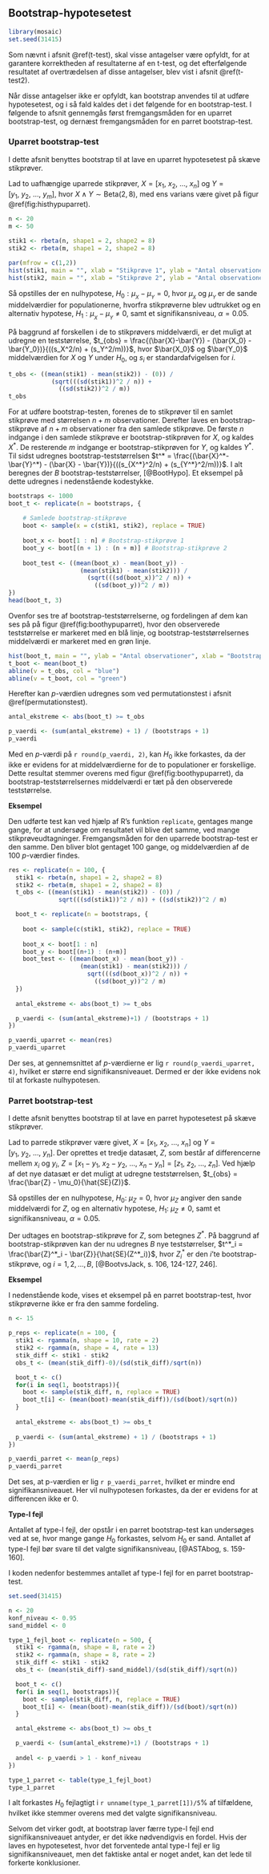 ## Bootstrap-hypotesetest

```r
library(mosaic)
set.seed(31415)
```

Som nævnt i afsnit \@ref(t-test), skal visse antagelser være opfyldt, for at garantere korrektheden af resultaterne af en t-test, og det efterfølgende resultatet af overtrædelsen af disse antagelser, blev vist i afsnit \@ref(t-test2).

Når disse antagelser ikke er opfyldt, kan bootstrap anvendes til at udføre hypotesetest, og i så fald kaldes det i det følgende for en bootstrap-test. I følgende to afsnit gennemgås først fremgangsmåden for en uparret bootstrap-test, og dernæst fremgangsmåden for en parret bootstrap-test.

### Uparret bootstrap-test

I dette afsnit benyttes bootstrap til at lave en uparret hypotesetest på skæve stikprøver.

Lad to uafhængige uparrede stikprøver, $X=[x_{1},~x_{2},~...,~x_{n}]$ og $Y=[y_{1},~y_{2},~...,~y_{m}]$, hvor $X \wedge Y \sim \text{Beta}(2, 8)$, med ens varians være givet på figur \@ref(fig:histhypuparret).

```r
n <- 20
m <- 50

stik1 <- rbeta(n, shape1 = 2, shape2 = 8)
stik2 <- rbeta(m, shape1 = 2, shape2 = 8)
```

```r
par(mfrow = c(1,2))
hist(stik1, main = "", xlab = "Stikprøve 1", ylab = "Antal observationer", ylim = c(0, 20))
hist(stik2, main = "", xlab = "Stikprøve 2", ylab = "Antal observationer", ylim = c(0, 20))
```

Så opstilles der en nulhypotese, $H_0: \mu_{_X} - \mu_{_Y} = 0$, hvor $\mu_{_X}$ og $\mu_{_Y}$ er de sande middelværdier for populationerne, hvorfra stikprøverne blev udtrukket og en alternativ hypotese, $H_1: \mu_{_X} - \mu_{_Y} \neq 0$, samt et signifikansniveau, $\alpha = 0.05$. 

På baggrund af forskellen i de to stikprøvers middelværdi, er det muligt at udregne en teststørrelse, $t_{obs} = \frac{(\bar{X}-\bar{Y}) - (\bar{X_0} - \bar{Y_0})}{((s_X^2/n) + (s_Y^2/m))}$, hvor $\bar{X_0}$ og $\bar{Y_0}$ middelværdien for $X$ og $Y$ under $H_0$, og $s_i$ er standardafvigelsen for $i$.

```r
t_obs <- ((mean(stik1) - mean(stik2)) - (0)) /
            (sqrt(((sd(stik1))^2 / n)) +
              ((sd(stik2))^2 / m))
t_obs
```

For at udføre bootstrap-testen, forenes de to stikprøver til en samlet stikprøve med størrelsen $n + m$ observationer. Derefter laves en bootstrap-stikprøve af $n + m$ observationer fra den samlede stikprøve. De første $n$ indgange i den samlede stikprøve er bootstrap-stikprøven for $X$, og kaldes $X^*$. De resterende $m$ indgange er bootstrap-stikprøven for $Y$, og kaldes $Y^*$. Til sidst udregnes bootstrap-teststørrelsen $t^* = \frac{(\bar{X}^*-\bar{Y}^*) - (\bar{X} - \bar{Y})}{((s_{X^*}^2/n) + (s_{Y^*}^2/m))}$. I alt beregnes der $B$ bootstrap-teststørrelser, [@BootHypo]. Et eksempel på dette udregnes i nedenstående kodestykke.

```r
bootstraps <- 1000
boot_t <- replicate(n = bootstraps, {
    
    # Samlede bootstrap-stikprøve
    boot <- sample(x = c(stik1, stik2), replace = TRUE) 
  
    boot_x <- boot[1 : n] # Bootstrap-stikprøve 1
    boot_y <- boot[(n + 1) : (n + m)] # Bootstrap-stikprøve 2
  
    boot_test <- ((mean(boot_x) - mean(boot_y)) -
                    (mean(stik1) - mean(stik2))) /
                      (sqrt(((sd(boot_x))^2 / n)) +
                        ((sd(boot_y))^2 / m))
})
head(boot_t, 3)
```

Ovenfor ses tre af bootstrap-teststørrelserne, og fordelingen af dem kan ses på på figur \@ref(fig:boothypuparret), hvor den observerede teststørrelse er markeret med en blå linje, og bootstrap-teststørrelsernes middelværdi er markeret med en grøn linje.

```r
hist(boot_t, main = "", ylab = "Antal observationer", xlab = "Bootstrap teststørrelse")
t_boot <- mean(boot_t)
abline(v = t_obs, col = "blue")
abline(v = t_boot, col = "green")
```

Herefter kan _p_-værdien udregnes som ved permutationstest i afsnit \@ref(permutationstest). 

```r
antal_ekstreme <- abs(boot_t) >= t_obs

p_vaerdi <- (sum(antal_ekstreme) + 1) / (bootstraps + 1)
p_vaerdi
```

Med en _p_-værdi på ```r round(p_vaerdi, 2)```, kan $H_0$ ikke forkastes, da der ikke er evidens for at middelværdierne for de to populationer er forskellige. Dette resultat stemmer overens med figur \@ref(fig:boothypuparret), da bootstrap-teststørrelsernes middelværdi er tæt på den observerede teststørrelse.

__Eksempel__

Den udførte test kan ved hjælp af R's funktion ```replicate```, gentages mange gange, for at undersøge om resultatet vil blive det samme, ved mange stikprøveudtagninger. Fremgangsmåden for den uparrede bootstrap-test er den samme. Den bliver blot gentaget $100$ gange, og middelværdien af de $100$ _p_-værdier findes.

```r
res <- replicate(n = 100, {
  stik1 <- rbeta(n, shape1 = 2, shape2 = 8)
  stik2 <- rbeta(m, shape1 = 2, shape2 = 8)
  t_obs <- ((mean(stik1) - mean(stik2)) - (0)) /
              sqrt(((sd(stik1))^2 / n)) + ((sd(stik2))^2 / m)

  boot_t <- replicate(n = bootstraps, {
  
    boot <- sample(c(stik1, stik2), replace = TRUE)
  
    boot_x <- boot[1 : n]
    boot_y <- boot[(n+1) : (n+m)]
    boot_test <- ((mean(boot_x) - mean(boot_y)) -
                    (mean(stik1) - mean(stik2))) /
                      sqrt(((sd(boot_x))^2 / n)) +
                        ((sd(boot_y))^2 / m)
  })
  
  antal_ekstreme <- abs(boot_t) >= t_obs

  p_vaerdi <- (sum(antal_ekstreme)+1) / (bootstraps + 1)
})

p_vaerdi_uparret <- mean(res)
p_vaerdi_uparret
```

Der ses, at gennemsnittet af _p_-værdierne er lig ```r round(p_vaerdi_uparret, 4)```, hvilket er større end signifikansniveauet. Dermed er der ikke evidens nok til at forkaste nulhypotesen.

### Parret bootstrap-test

I dette afsnit benyttes bootstrap til at lave en parret hypotesetest på skæve stikprøver.

Lad to parrede stikprøver være givet, $X=[x_{1},~x_{2},~...,~x_{n}]$ og $Y=[y_{1},~y_{2},~...,~y_{n}]$.
Der oprettes et tredje datasæt, $Z$, som består af differencerne mellem $x_i$ og $y_i$, $Z = [x_1-y_1,~ x_2-y_2,~...,~x_n-y_n] = [z_1,~z_2,~...,~z_n]$. Ved hjælp af det nye datasæt er det muligt at udregne teststørrelsen, $t_{obs} = \frac{\bar{Z} - \mu_0}{\hat{SE}(Z)}$.

Så opstilles der en nulhypotese, $H_0:~\mu_Z = 0$, hvor $\mu_Z$ angiver den sande middelværdi for $Z$, og en alternativ hypotese, $H_1:~\mu_Z \neq 0$, samt et signifikansniveau, $\alpha = 0.05$. 

Der udtages en bootstrap-stikprøve for $Z$, som betegnes $Z^*$. På baggrund af bootstrap-stikprøven kan der nu udregnes $B$ nye teststørrelser, $t^*_i = \frac{\bar{Z}^*_i - \bar{Z}}{\hat{SE}(Z^*_i)}$, hvor $Z^*_i$ er den $i$'te bootstrap-stikprøve, og $i = 1, 2, \ldots, B$, [@BootvsJack, s. 106, 124-127, 246].

__Eksempel__

I nedenstående kode, vises et eksempel på en parret bootstrap-test, hvor stikprøverne ikke er fra den samme fordeling.

```r
n <- 15

p_reps <- replicate(n = 100, {
  stik1 <- rgamma(n, shape = 10, rate = 2)
  stik2 <- rgamma(n, shape = 4, rate = 13)
  stik_diff <- stik1 - stik2
  obs_t <- (mean(stik_diff)-0)/(sd(stik_diff)/sqrt(n))

  boot_t <- c()
  for(i in seq(1, bootstraps)){
    boot <- sample(stik_diff, n, replace = TRUE)
    boot_t[i] <- (mean(boot)-mean(stik_diff))/(sd(boot)/sqrt(n))
  }
  
  antal_ekstreme <- abs(boot_t) >= obs_t
  
  p_vaerdi <- (sum(antal_ekstreme) + 1) / (bootstraps + 1)
})

p_vaerdi_parret <- mean(p_reps)
p_vaerdi_parret
```

Det ses, at p-værdien er lig ```r p_vaerdi_parret```, hvilket er mindre end signifikansniveauet. Her vil nulhypotesen forkastes, da der er evidens for at differencen ikke er $0$.

__Type-I fejl__

Antallet af type-I fejl, der opstår i en parret bootstrap-test kan undersøges ved at se, hvor mange gange $H_0$ forkastes, selvom $H_0$ er sand. Antallet af type-I fejl bør svare til det valgte signifikansniveau, [@ASTAbog, s. 159-160].

I koden nedenfor bestemmes antallet af type-I fejl for en parret bootstrap-test.

```r
set.seed(31415)
```

```r
n <- 20
konf_niveau <- 0.95
sand_middel <- 0

type_1_fejl_boot <- replicate(n = 500, {
  stik1 <- rgamma(n, shape = 8, rate = 2)
  stik2 <- rgamma(n, shape = 8, rate = 2)
  stik_diff <- stik1 - stik2
  obs_t <- (mean(stik_diff)-sand_middel)/(sd(stik_diff)/sqrt(n))

  boot_t <- c()
  for(i in seq(1, bootstraps)){
    boot <- sample(stik_diff, n, replace = TRUE)
    boot_t[i] <- (mean(boot)-mean(stik_diff))/(sd(boot)/sqrt(n))
  }

  antal_ekstreme <- abs(boot_t) >= obs_t

  p_vaerdi <- (sum(antal_ekstreme)+1) / (bootstraps + 1)
  
  andel <- p_vaerdi > 1 - konf_niveau
})

type_1_parret <- table(type_1_fejl_boot)
type_1_parret
```

I alt forkastes $H_0$ fejlagtigt i ```r unname(type_1_parret[1])/5```$\%$ af tilfældene, hvilket ikke stemmer overens med det valgte signifikansniveau.

Selvom det virker godt, at bootstrap laver færre type-I fejl end signifikansniveauet antyder, er det ikke nødvendigvis en fordel. Hvis der laves en hypotesetest, hvor det forventede antal type-I fejl er lig signifikansniveauet, men det faktiske antal er noget andet, kan det lede til forkerte konklusioner. 

